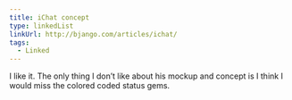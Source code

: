 ```yaml
---
title: iChat concept
type: linkedList
linkUrl: http://bjango.com/articles/ichat/
tags:
  - Linked
---
```


I like it. The only thing I don’t like about his mockup and concept is I think I would miss the colored coded status gems.
